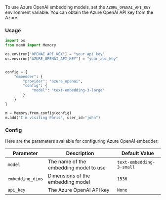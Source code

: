 To use Azure OpenAI embedding models, set the `AZURE_OPENAI_API_KEY` environment variable. You can obtain the Azure OpenAI API key from the Azure.

### Usage

```python
import os
from mem0 import Memory

os.environ["OPENAI_API_KEY"] = "your_api_key"
os.environ["AZURE_OPENAI_API_KEY"] = "your_api_key"


config = {
    "embedder": {
        "provider": "azure_openai",
        "config": {
            "model": "text-embedding-3-large"
        }
    }
}

m = Memory.from_config(config)
m.add("I'm visiting Paris", user_id="john")
```

### Config

Here are the parameters available for configuring Azure OpenAI embedder:

| Parameter | Description | Default Value |
| --- | --- | --- |
| `model` | The name of the embedding model to use | `text-embedding-3-small` |
| `embedding_dims` | Dimensions of the embedding model | `1536` |
| `api_key` | The Azure OpenAI API key | `None` |
